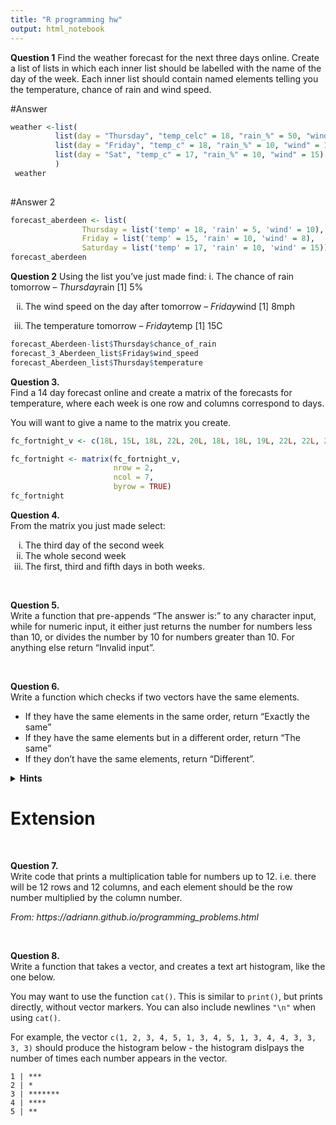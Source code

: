 ```yaml
---
title: "R programming hw"
output: html_notebook
---
```


**Question 1**
Find the weather forecast for the next three days online. Create a list of lists in which each inner list should be labelled with the name of the day of the week. Each inner list should contain named elements telling you the temperature, chance of rain and wind speed.

#Answer
```r
weather <-list(
          list(day = "Thursday", "temp_celc" = 18, "rain_%" = 50, "wind" = 10),
          list(day = "Friday", "temp_c" = 18, "rain_%" = 10, "wind" = 18),
          list(day = "Sat", "temp_c" = 17, "rain_%" = 10, "wind" = 15)
          )
 weather
 
```
#Answer 2
```r
forecast_aberdeen <- list(
                Thursday = list('temp' = 18, 'rain' = 5, 'wind' = 10),
                Friday = list('temp' = 15, 'rain' = 10, 'wind' = 8),
                Saturday = list('temp' = 17, 'rain' = 10, 'wind' = 15)) 
forecast_aberdeen
```
**Question 2**
Using the list you've just made find:
  i. The chance of rain tomorrow -- $Thursday$rain [1] 5%

  ii. The wind speed on the day after tomorrow -- $Friday$wind [1] 8mph
  
  iii. The temperature tomorrow -- $Friday$temp [1] 15C
```r
forecast_Aberdeen-list$Thursday$chance_of_rain
forecast_3_Aberdeen_list$Friday$wind_speed
forecast_Aberdeen_list$Thursday$temperature
```


**Question 3.** \
Find a 14 day forecast online and create a matrix of the forecasts for temperature, where each week is one row and columns correspond to days.

You will want to give a name to the matrix you create.

```r
fc_fortnight_v <- c(18L, 15L, 18L, 22L, 20L, 18L, 18L, 19L, 22L, 22L, 21L, 20L, 21L)

fc_fortnight <- matrix(fc_fortnight_v,
                       nrow = 2, 
                       ncol = 7, 
                       byrow = TRUE)
fc_fortnight            
```


**Question 4.** \
From the matrix you just made select:

  i. The third day of the second week
  ii. The whole second week
  iii. The first, third and fifth days in both weeks.


<br>

**Question 5.** \
Write a function that pre-appends "The answer is: " to any character input, while for numeric input, it either just returns the number for numbers less than 10, or divides the number by 10 for numbers greater than 10. For anything else return "Invalid input".

<br>

**Question 6.** \
Write a function which checks if two vectors have the same elements. 

* If they have the same elements in the same order, return "Exactly the same"
* If they have the same elements but in a different order, return "The same"
* If they don't have the same elements, return "Different".


<details>
<summary>**Hints**</summary>
* You can check if two vectors have the same elements but in a different order by using `sort` to sort each vector first and then checking if they are equal.
* Have a look at the `all()` function
</details>
</blockquote>


# Extension

<br>

**Question 7.** \
Write code that prints a multiplication table for numbers up to 12. i.e. there will be 12 rows and 12 columns, and each element should be the row number multiplied by the column number.

*From: https://adriann.github.io/programming_problems.html*

<br>

**Question 8.** \
Write a function that takes a vector, and creates a text art histogram, like the one below.

You may want to use the function `cat()`. This is similar to `print()`, but prints directly, without vector markers. You can also include newlines `"\n"` when using `cat()`.

For example, the vector
`c(1, 2, 3, 4, 5, 1, 3, 4, 5, 1, 3, 4, 4, 3, 3, 3, 3)`
should produce the histogram below - the histogram dislpays the number of times each number appears in the vector.

```
1 | ***
2 | *
3 | *******
4 | ****
5 | **
```


